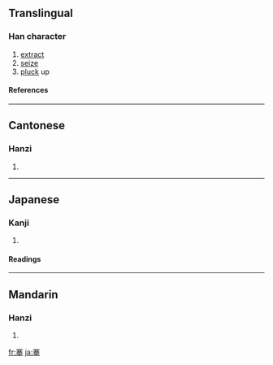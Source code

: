 ==Translingual==

===Han character===
{{Han char|rn=64|rad=手|as=10|sn=14|four=3050<sub>2</sub>|canj=十廿金手 (JTCQ)}}
# [[extract]]
# [[seize]]
# [[pluck]] up

====References====
{{Han ref|kx=0448.150|dkj=12519|dj=0799.070|hdz=31928.030|uh=6434|ud=25652|bh=BA53|bd=47699}}

----
==Cantonese==

===Hanzi===
{{yue-hanzi|jyut=|y=hin1}}
# {{defn|Cantonese}}

----
==Japanese==

===Kanji===
{{ja-kanji|grade=|rs=手10}}
# {{defn|Japanese}} 

====Readings====
{{ja-readings|on=[[けん]] (ken)|kun=[[とる]] (toru), [[ぬく]] (nuku)}}

----
==Mandarin==

===Hanzi===
{{cmn-hanzi|pin=[[chēng]] ([[cheng1]]), [[qiān]] ([[qian1]]), [[qiāng]] ([[qiang1]])|wg=ch'eng<sup>1</sup>, ch'ien<sup>1</sup>, ch'iang<sup>1</sup>}}
# {{defn|Mandarin}}

[[fr:搴]]
[[ja:搴]]
